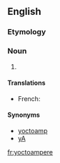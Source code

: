 ==English==

===Etymology===
{{prefix|yocto|ampere}}

===Noun===
{{en-noun}}

# {{SI-unit|yocto|ampere|electrical current}}

====Translations====
{{trans-top}}
* French: {{t+|fr|yoctoampère|m}}
{{trans-mid}}
{{trans-bottom}}

====Synonyms====
*[[yoctoamp]]
*[[yA]]

[[fr:yoctoampere]]